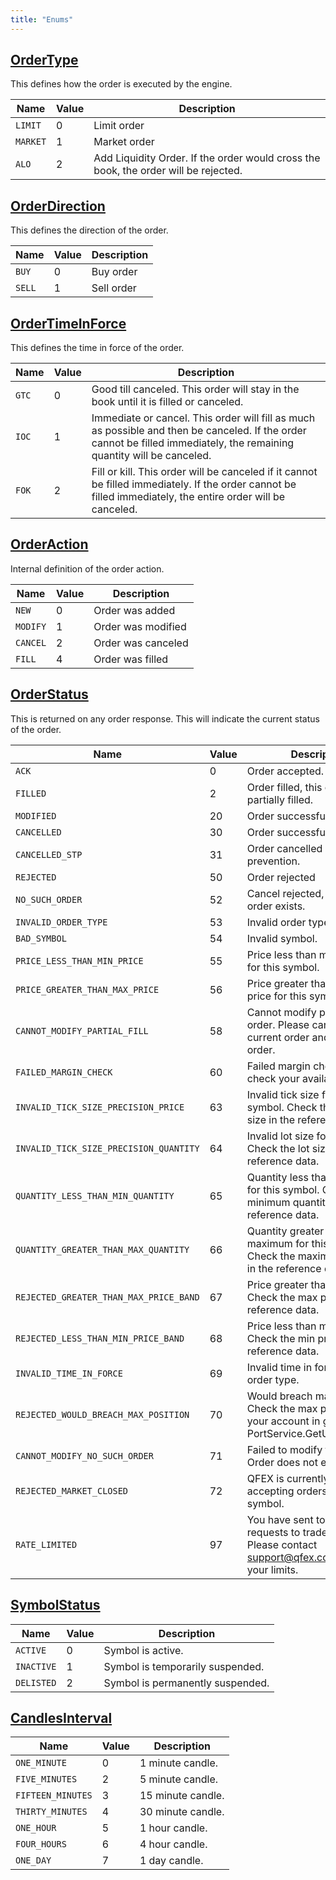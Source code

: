 ```yaml
---
title: "Enums"
---
```


## [OrderType](https://github.com/QFEX-org/proto/blob/main/proto/common.proto#L14)

This defines how the order is executed by the engine.

| Name     | Value | Description                                                                         |
| -------- | ----- | ----------------------------------------------------------------------------------- |
| `LIMIT`  | 0     | Limit order                                                                         |
| `MARKET` | 1     | Market order                                                                        |
| `ALO`    | 2     | Add Liquidity Order. If the order would cross the book, the order will be rejected. |

## [OrderDirection](https://github.com/QFEX-org/proto/blob/main/proto/common.proto#L21)

This defines the direction of the order.

| Name   | Value | Description |
| ------ | ----- | ----------- |
| `BUY`  | 0     | Buy order   |
| `SELL` | 1     | Sell order  |

## [OrderTimeInForce](https://github.com/QFEX-org/proto/blob/main/proto/common.proto#L27)

This defines the time in force of the order.

| Name  | Value | Description                                                                                                                                                             |
| ----- | ----- | ----------------------------------------------------------------------------------------------------------------------------------------------------------------------- |
| `GTC` | 0     | Good till canceled. This order will stay in the book until it is filled or canceled.                                                                                    |
| `IOC` | 1     | Immediate or cancel. This order will fill as much as possible and then be canceled. If the order cannot be filled immediately, the remaining quantity will be canceled. |
| `FOK` | 2     | Fill or kill. This order will be canceled if it cannot be filled immediately. If the order cannot be filled immediately, the entire order will be canceled.             |

## [OrderAction](https://github.com/QFEX-org/proto/blob/main/proto/common.proto#L34)

Internal definition of the order action.

| Name     | Value | Description        |
| -------- | ----- | ------------------ |
| `NEW`    | 0     | Order was added    |
| `MODIFY` | 1     | Order was modified |
| `CANCEL` | 2     | Order was canceled |
| `FILL`   | 4     | Order was filled   |

## [OrderStatus](https://github.com/QFEX-org/proto/blob/main/proto/common.proto#L43)

This is returned on any order response. This will indicate the current status of the order.

| Name                                   | Value | Description                                                                                              |
| -------------------------------------- | ----- | -------------------------------------------------------------------------------------------------------- |
| `ACK`                                  | 0     | Order accepted.                                                                                          |
| `FILLED`                               | 2     | Order filled, this could be partially filled.                                                            |
| `MODIFIED`                             | 20    | Order successfully modified.                                                                             |
| `CANCELLED`                            | 30    | Order successfully cancelled.                                                                            |
| `CANCELLED_STP`                        | 31    | Order cancelled by self trade prevention.                                                                |
| `REJECTED`                             | 50    | Order rejected                                                                                           |
| `NO_SUCH_ORDER`                        | 52    | Cancel rejected, no such order exists.                                                                   |
| `INVALID_ORDER_TYPE`                   | 53    | Invalid order type.                                                                                      |
| `BAD_SYMBOL`                           | 54    | Invalid symbol.                                                                                          |
| `PRICE_LESS_THAN_MIN_PRICE`            | 55    | Price less than minimum price for this symbol.                                                           |
| `PRICE_GREATER_THAN_MAX_PRICE`         | 56    | Price greater than maximum price for this symbol.                                                        |
| `CANNOT_MODIFY_PARTIAL_FILL`           | 58    | Cannot modify partially filled order. Please cancel your current order and place a new order.            |
| `FAILED_MARGIN_CHECK`                  | 60    | Failed margin check. Please check your available balance.                                                |
| `INVALID_TICK_SIZE_PRECISION_PRICE`    | 63    | Invalid tick size for this symbol. Check the price tick size in the reference data.                      |
| `INVALID_TICK_SIZE_PRECISION_QUANTITY` | 64    | Invalid lot size for this symbol. Check the lot size in the reference data.                              |
| `QUANTITY_LESS_THAN_MIN_QUANTITY`      | 65    | Quantity less than minimum for this symbol. Check the minimum quantity in the reference data.            |
| `QUANTITY_GREATER_THAN_MAX_QUANTITY`   | 66    | Quantity greater than maximum for this symbol. Check the maximum quantity in the reference data.         |
| `REJECTED_GREATER_THAN_MAX_PRICE_BAND` | 67    | Price greater than max price. Check the max price in the reference data.                                 |
| `REJECTED_LESS_THAN_MIN_PRICE_BAND`    | 68    | Price less than min price. Check the min price in the reference data.                                    |
| `INVALID_TIME_IN_FORCE`                | 69    | Invalid time in force for this order type.                                                               |
| `REJECTED_WOULD_BREACH_MAX_POSITION`   | 70    | Would breach max position. Check the max position for your account in gRPC PortService.GetUserLeverage.  |
| `CANNOT_MODIFY_NO_SUCH_ORDER`          | 71    | Failed to modify this order. Order does not exist.                                                       |
| `REJECTED_MARKET_CLOSED`               | 72    | QFEX is currently not accepting orders for this symbol.                                                  |
| `RATE_LIMITED`                         | 97    | You have sent too many requests to trade.qfex.com. Please contact support@qfex.com to raise your limits. |

## [SymbolStatus](https://github.com/QFEX-org/proto/blob/main/proto/common.proto#L196)

| Name       | Value | Description                      |
| ---------- | ----- | -------------------------------- |
| `ACTIVE`   | 0     | Symbol is active.                |
| `INACTIVE` | 1     | Symbol is temporarily suspended. |
| `DELISTED` | 2     | Symbol is permanently suspended. |

## [CandlesInterval](https://github.com/QFEX-org/proto/blob/main/proto/common.proto#L219)

| Name              | Value | Description       |
| ----------------- | ----- | ----------------- |
| `ONE_MINUTE`      | 0     | 1 minute candle.  |
| `FIVE_MINUTES`    | 2     | 5 minute candle.  |
| `FIFTEEN_MINUTES` | 3     | 15 minute candle. |
| `THIRTY_MINUTES`  | 4     | 30 minute candle. |
| `ONE_HOUR`        | 5     | 1 hour candle.    |
| `FOUR_HOURS`      | 6     | 4 hour candle.    |
| `ONE_DAY`         | 7     | 1 day candle.     |
